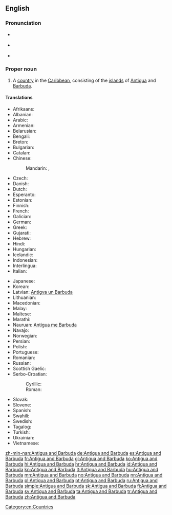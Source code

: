 ==English==
{{wikipedia}}

===Pronunciation===
* {{a|UK}} {{IPA|/ænˌtiː.ɡə ænd bɑːˈbjuː.də/}}
* {{a|US}} {{IPA|/ænˌti.ɡwə ænd bɑɹˈbju.də/}}
* {{audio|en-us-Antigua and Barbuda.ogg|Audio (US)}}

===Proper noun===
{{en-proper noun|head=[[Antigua]] [[and]] [[Barbuda]]}}

# A [[country]] in the [[Caribbean]], consisting of the [[island]]s of [[Antigua]] and [[Barbuda]].

====Translations====
{{trans-top|Country}}
* Afrikaans: {{t-|af|Antigua en Barbuda}}
* Albanian: {{t-|sq|Antigua dhe Barbuda}}
* Arabic: {{t-|ar|أنتيغوا وبربودا|tr='antiighwaa wa-barbuudaa|sc=Arab}}
* Armenian: {{t-|hy|Անտիգուա Բարբուդա|tr=Antigua Barbuda|sc=Armn}}
* Belarusian: {{t-|be|Антыгуа і Барбуда|f|tr=Antýhua i Barbúda}}
* Bengali: {{t-|bn|এন্টিগুয়া এবং বার্বুডা|sc=Beng}}
* Breton: {{t-|br|Antigua ha Barbuda}}
* Bulgarian: {{t-|bg|Антигуа и Барбуда|tr=Antigua i Barbuda}}
* Catalan: {{t+|ca|Antigua i Barbuda}}
* Chinese:
*: Mandarin: {{t-|cmn|安提瓜島和巴布達|sc=Hani}}, {{t-|cmn|安提瓜岛和巴布达|tr=Āntíguā hé Bābùdá|sc=Hani}}
* Czech: {{t+|cs|Antigua a Barbuda}}
* Danish: {{t-|da|Antigua og Barbuda}}
* Dutch: {{t+|nl|Antigua en Barbuda}}
* Esperanto: {{t-|eo|Antigvo-Barbudo}}
* Estonian: {{t+|et|Antigua ja Barbuda}}
* Finnish: {{t+|fi|Antigua ja Barbuda}}
* French: {{t+|fr|Antigua-et-Barbuda}}
* Galician: {{t+|gl|Antiga e Barbuda}}
* German: {{t+|de|Antigua und Barbuda|n}}
* Greek: {{t+|el|Αντίγκουα και Μπαρμπούντα|tr=Antígoua kai Barboúda|f|sc=Grek}}
* Gujarati: {{t-|gu|એંટિગુવા અને બર્બુડા|sc=Gujr}}
* Hebrew: {{t-|he|אנטיגואה וברבודה|tr=antigvah ve-barbudah|sc=Hebr}}
* Hindi: {{t-|hi|एन्टिगुवा और बर्बुडा|tr=enṭiguvā aur barbuḍā|sc=Deva}}
* Hungarian: {{t+|hu|Antigua és Barbuda}}
* Icelandic: {{t-|is|Antígva og Barbúda}}
* Indonesian: {{t-|id|Antigua dan Barbuda}}
* Interlingua: {{t-|ia|Antigua e Barbuda}}
* Italian: {{t-|it|Antigua e Barbuda}}
{{trans-mid}}
* Japanese: {{t-|ja|アンティグア・バーブーダ|tr=Antigua Bābūda}}
* Korean: {{t+|ko|앤티가 바부다|tr=Aentiga Babuda|sc=Kore}}
* Latvian: [[Antigva un Barbuda]]
* Lithuanian: {{t+|lt|Antigva ir Barbuda|xs=Lithuanian}}
* Macedonian: {{t-|mk|Антигва и Барбуда|f|tr=Antígva i Barbúda}}
* Malay: {{t-|ms|Antigua dan Barbuda}}
* Maltese: {{t-|mt|Antigwa u Barbuda}}
* Marathi: {{t-|mr|एन्टिगुवा आणि बर्बूडा|tr=enṭiguvā āṇi barbūḍā|sc=Deva}}
* Nauruan: [[Antigua me Barbuda]]
* Navajo: {{tø|nv|Antíígwa dóó Hashkʼaan Bikéyah Yázhí}}
* Norwegian: {{t+|no|Antigua og Barbuda}}
* Persian: {{t-|fa|آنتیگوا و باربودا|tr=Ântigvâ va Bârbudâ|sc=fa-Arab}}
* Polish: {{t+|pl|Antigua i Barbuda|f}}
* Portuguese: {{t+|pt|Antígua e Barbuda}}
* Romanian: {{t-|ro|Antigua și Barbuda|f}}
* Russian: {{t-|ru|Антигуа и Барбуда|f|tr=Antígua i Barbúda}}
* Scottish Gaelic: {{t-|gd|Antigua agus Barbuda}}
* Serbo-Croatian:
*: Cyrillic: {{t-|sh|Антигва и Барбуда|sc=Cyrl}}
*: Roman: {{t-|sh|Antigva i Barbuda}}
* Slovak: {{t-|sk|Antigua a Barbuda}}
* Slovene: {{t+|sl|Antigva in Barbuda}}
* Spanish: {{t+|es|Antigua y Barbuda}}
* Swahili: {{t+|sw|Antigua na Barbuda}}
* Swedish: {{t+|sv|Antigua och Barbuda}}
* Tagalog: {{t+|tl|Antigua at Barbuda}}
* Turkish: {{t+|tr|Antigua ve Barbuda}}
* Ukrainian: {{t+|uk|Антигуа і Барбуда|f|tr=Antýhua i Barbúda}}
* Vietnamese: {{t-|vi|Antigua và Barbuda}}
{{trans-bottom}}

[[Category:en:Countries]]

[[zh-min-nan:Antigua and Barbuda]]
[[de:Antigua and Barbuda]]
[[es:Antigua and Barbuda]]
[[fr:Antigua and Barbuda]]
[[gl:Antigua and Barbuda]]
[[ko:Antigua and Barbuda]]
[[hi:Antigua and Barbuda]]
[[hr:Antigua and Barbuda]]
[[id:Antigua and Barbuda]]
[[kn:Antigua and Barbuda]]
[[lt:Antigua and Barbuda]]
[[hu:Antigua and Barbuda]]
[[mn:Antigua and Barbuda]]
[[no:Antigua and Barbuda]]
[[nn:Antigua and Barbuda]]
[[pl:Antigua and Barbuda]]
[[pt:Antigua and Barbuda]]
[[ru:Antigua and Barbuda]]
[[simple:Antigua and Barbuda]]
[[sk:Antigua and Barbuda]]
[[fi:Antigua and Barbuda]]
[[sv:Antigua and Barbuda]]
[[ta:Antigua and Barbuda]]
[[tr:Antigua and Barbuda]]
[[zh:Antigua and Barbuda]]